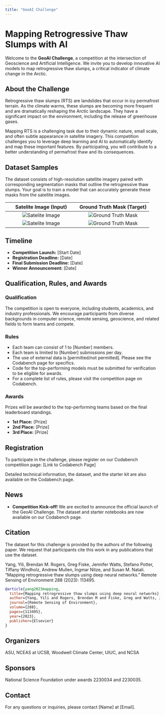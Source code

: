 ```yaml
---
title: "GeoAI Challenge"
---
```


# Mapping Retrogressive Thaw Slumps with AI

Welcome to the **GeoAI Challenge**, a competition at the intersection of Geoscience and Artificial Intelligence. We invite you to develop innovative AI models to map retrogressive thaw slumps, a critical indicator of climate change in the Arctic.

## About the Challenge

Retrogressive thaw slumps (RTS) are landslides that occur in icy permafrost terrain. As the climate warms, these slumps are becoming more frequent and are dramatically reshaping the Arctic landscape. They have a significant impact on the environment, including the release of greenhouse gases.

Mapping RTS is a challenging task due to their dynamic nature, small scale, and often subtle appearance in satellite imagery. This competition challenges you to leverage deep learning and AI to automatically identify and map these important features. By participating, you will contribute to a better understanding of permafrost thaw and its consequences.

## Dataset Samples

The dataset consists of high-resolution satellite imagery paired with corresponding segmentation masks that outline the retrogressive thaw slumps. Your goal is to train a model that can accurately generate these masks from the satellite images.

| Satelite Image (Input) | Ground Truth Mask (Target) |
| :---: | :---: |
| ![Satelite Image](assets/challenge/rts_1_rgb.png) | ![Ground Truth Mask](assets/challenge/rts_1_mask.png) |
| ![Satelite Image](assets/challenge/rts_2_rgb.png) | ![Ground Truth Mask](assets/challenge/rts_2_mask.png) |

## Timeline

- **Competition Launch:** [Start Date]
- **Registration Deadline:** [Date]
- **Final Submission Deadline:** [Date]
- **Winner Announcement:** [Date]

## Qualification, Rules, and Awards

### Qualification

The competition is open to everyone, including students, academics, and industry professionals. We encourage participants from diverse backgrounds in computer science, remote sensing, geoscience, and related fields to form teams and compete.

### Rules

- Each team can consist of 1 to [Number] members.
- Each team is limited to [Number] submissions per day.
- The use of external data is [permitted/not permitted]. Please see the Codabench page for specifics.
- Code for the top-performing models must be submitted for verification to be eligible for awards.
- For a complete list of rules, please visit the competition page on Codabench.

### Awards

Prizes will be awarded to the top-performing teams based on the final leaderboard standings.

- **1st Place:** [Prize]
- **2nd Place:** [Prize]
- **3rd Place:** [Prize]

## Registration

To participate in the challenge, please register on our Codabench competition page: [Link to Codabench Page]

Detailed technical information, the dataset, and the starter kit are also available on the Codabench page.

## News

- **Competition Kick-off!** We are excited to announce the official launch of the GeoAI Challenge. The dataset and starter notebooks are now available on our Codabench page.

## Citation

The dataset for this challenge is provided by the authors of the following paper. We request that participants cite this work in any publications that use the dataset.

Yang, Yili, Brendan M. Rogers, Greg Fiske, Jennifer Watts, Stefano Potter, Tiffany Windholz, Andrew Mullen, Ingmar Nitze, and Susan M. Natali. "Mapping retrogressive thaw slumps using deep neural networks." Remote Sensing of Environment 288 (2023): 113495.

```bibtex
@article{yang2023mapping,
  title={Mapping retrogressive thaw slumps using deep neural networks},
  author={Yang, Yili and Rogers, Brendan M and Fiske, Greg and Watts, Jennifer and Potter, Stefano and Windholz, Tiffany and Mullen, Andrew and Nitze, Ingmar and Natali, Susan M},
  journal={Remote Sensing of Environment},
  volume={288},
  pages={113495},
  year={2023},
  publisher={Elsevier}
}
```

## Organizers

ASU, NCEAS at UCSB, Woodwell Climate Center, UIUC, and NCSA

## Sponsors

National Science Foundation under awards 2230034 and 2230035.

## Contact

For any questions or inquiries, please contact [Name] at [Email].

